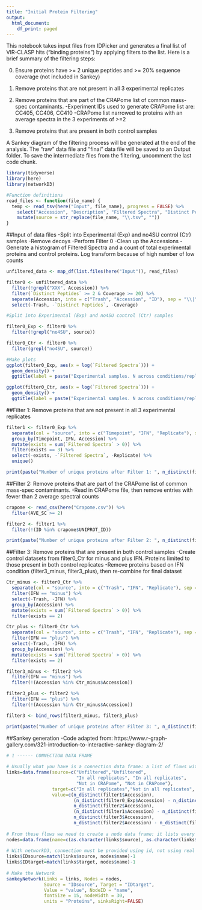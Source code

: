 ```yaml
---
title: "Initial Protein Filtering"
output:
  html_document:
    df_print: paged
---
```


This notebook takes input files from IDPicker and generates a final list of VIR-CLASP hits ("binding proteins") by applying filters to the list. Here is a brief summary of the filtering steps:

0. Ensure proteins have >= 2 unique peptides and >= 20% sequence coverage (not included in Sankey)

1. Remove proteins that are not present in all 3 experimental replicates

2. Remove proteins that are part of the CRAPome list of common mass-spec contaminants. 
  -Experiment IDs used to generate CRAPome list are: CC405, CC406, CC410
  -CRAPome list narrowed to proteins with an average spectra in the 3 experiments of >=2

3. Remove proteins that are present in both control samples

A Sankey diagram of the filtering process will be generated at the end of the analysis. The "raw" data file and "final" data file will be saved to an Output folder. To save the intermediate files from the filtering, uncomment the last code chunk.


```r
library(tidyverse)
library(here)
library(networkD3)

#Function definitions
read_files <- function(file_name) {
  temp <- read_tsv(here("Input", file_name), progress = FALSE) %>%
    select("Accession", "Description", "Filtered Spectra", "Distinct Peptides", "Coverage") %>%
    mutate(source = str_replace(file_name, "\\.tsv", ""))
}

```



##Input of data files
-Split into Experimental (Exp) and no4SU control (Ctr) samples
-Remove decoys
-Perform Filter 0
-Clean up the Accessions
-Generate a histogram of Filtered Spectra and a count of total experimental proteins and control proteins. Log transform because of high number of low counts
```r
unfiltered_data <- map_df(list.files(here("Input")), read_files)

filter0 <- unfiltered_data %>%
  filter(!grepl("XXX", Accession)) %>%
  filter(`Distinct Peptides` >= 2 & Coverage >= 20) %>%
  separate(Accession, into = c("Trash", "Accession", "ID"), sep = "\\|", extra = "drop") %>%
  select(-Trash, -`Distinct Peptides`, -Coverage)

#Split into Experimental (Exp) and no4SU control (Ctr) samples

filter0_Exp <- filter0 %>%
  filter(!grepl("no4SU", source))

filter0_Ctr <- filter0 %>%
  filter(grepl("no4SU", source))

#Make plots
ggplot(filter0_Exp, aes(x = log(`Filtered Spectra`))) +
  geom_density() +
  ggtitle(label = paste("Experimental samples. N across conditions/replicates =", n_distinct(filter0_Exp$Accession)))

ggplot(filter0_Ctr, aes(x = log(`Filtered Spectra`))) +
  geom_density() +
  ggtitle(label = paste("Experimental samples. N across conditions/replicates =", n_distinct(filter0_Ctr$Accession)))
```


##Filter 1: Remove proteins that are not present in all 3 experimental replicates

```r
filter1 <- filter0_Exp %>%
  separate(col = "source", into = c("Timepoint", "IFN", "Replicate"), sep = "_") %>%
  group_by(Timepoint, IFN, Accession) %>%
  mutate(exists = sum(`Filtered Spectra` > 0)) %>%
  filter(exists == 3) %>%
  select(-exists, -`Filtered Spectra`, -Replicate) %>%
  unique()

print(paste("Number of unique proteins after Filter 1: ", n_distinct(filter1$Accession)))
```

##Filter 2: Remove proteins that are part of the CRAPome list of common mass-spec contaminants.
-Read in CRAPome file, then remove entries with fewer than 2 average spectral counts

```r
crapome <- read_csv(here("Crapome.csv")) %>%
  filter(AVE_SC >= 2)

filter2 <- filter1 %>%
  filter(!(ID %in% crapome$UNIPROT_ID))

print(paste("Number of unique proteins after Filter 2: ", n_distinct(filter2$Accession)))
```

##Filter 3: Remove proteins that are present in both control samples
-Create control datasets from filter0_Ctr for minus and plus IFN. Proteins limited to those present in both control replicates 
-Remove proteins based on IFN condition (filter3_minus, filter3_plus), then re-combine for final dataset

```r
Ctr_minus <- filter0_Ctr %>%
  separate(col = "source", into = c("Trash", "IFN", "Replicate"), sep = "_") %>%
  filter(IFN == "minus") %>%
  select(-Trash, -IFN) %>%
  group_by(Accession) %>%
  mutate(exists = sum(`Filtered Spectra` > 0)) %>%
  filter(exists == 2)

Ctr_plus <- filter0_Ctr %>%
  separate(col = "source", into = c("Trash", "IFN", "Replicate"), sep = "_") %>%
  filter(IFN == "plus") %>%
  select(-Trash, -IFN) %>%
  group_by(Accession) %>%
  mutate(exists = sum(`Filtered Spectra` > 0)) %>%
  filter(exists == 2)

filter3_minus <- filter2 %>%
  filter(IFN == "minus") %>%
  filter(!(Accession %in% Ctr_minus$Accession))

filter3_plus <- filter2 %>%
  filter(IFN == "plus") %>%
  filter(!(Accession %in% Ctr_minus$Accession))

filter3 <- bind_rows(filter3_minus, filter3_plus)

print(paste("Number of unique proteins after Filter 3: ", n_distinct(filter3$Accession)))
```


##Sankey generation
-Code adapted from: https://www.r-graph-gallery.com/321-introduction-to-interactive-sankey-diagram-2/
```r
# 1 ------ CONNECTION DATA FRAME
 
# Usually what you have is a connection data frame: a list of flows with intensity for each flow
links=data.frame(source=c("Unfiltered","Unfiltered", 
                          "In all replicates", "In all replicates", 
                          "Not in CRAPome", "Not in CRAPome"), 
                 target=c("In all replicates","Not in all replicates", "Not in CRAPome", "CRAPome known contaminant", "Final Dataset", "ID'ed in negative control"), 
                 value=c(n_distinct(filter1$Accession),
                         (n_distinct(filter0_Exp$Accession) - n_distinct(filter1$Accession)),
                         n_distinct(filter2$Accession),
                         (n_distinct(filter1$Accession) - n_distinct(filter2$Accession)),
                         n_distinct(filter3$Accession),
                         n_distinct(filter2$Accession) - n_distinct(filter3$Accession)))
 
# From these flows we need to create a node data frame: it lists every entities involved in the flow
nodes=data.frame(name=c(as.character(links$source), as.character(links$target)) %>% unique())
 
# With networkD3, connection must be provided using id, not using real name like in the links dataframe.. So we need to reformat it.
links$IDsource=match(links$source, nodes$name)-1 
links$IDtarget=match(links$target, nodes$name)-1
 
# Make the Network
sankeyNetwork(Links = links, Nodes = nodes,
              Source = "IDsource", Target = "IDtarget",
              Value = "value", NodeID = "name", 
              fontSize = 15, nodeWidth = 30, 
              units = "Proteins", sinksRight=FALSE)
```














